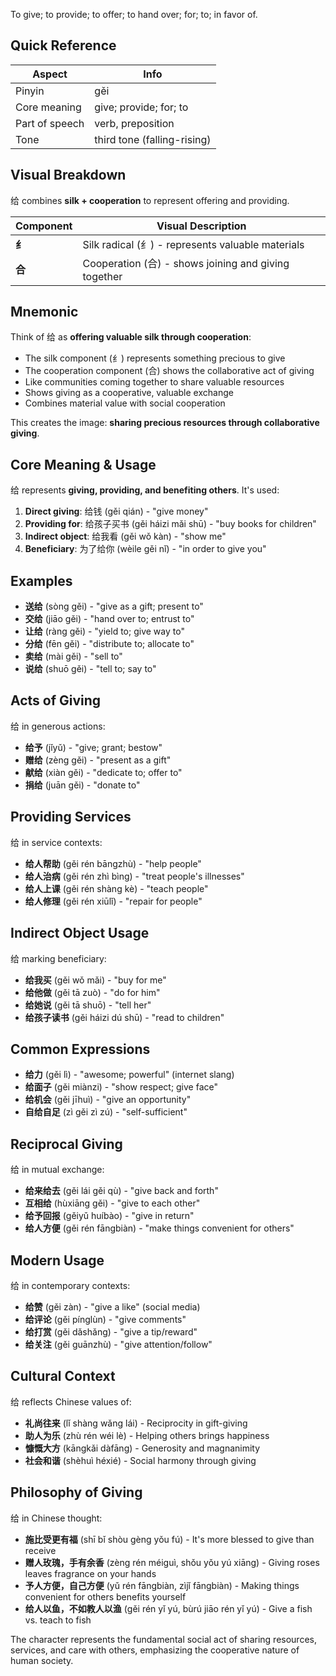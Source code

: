 To give; to provide; to offer; to hand over; for; to; in favor of.

## Quick Reference

| Aspect         | Info                        |
| -------------- | --------------------------- |
| Pinyin         | gěi                         |
| Core meaning   | give; provide; for; to      |
| Part of speech | verb, preposition           |
| Tone           | third tone (falling-rising) |

## Visual Breakdown

给 combines **silk + cooperation** to represent offering and providing.

| Component | Visual Description                                   |
| --------- | ---------------------------------------------------- |
| **纟**    | Silk radical (纟) - represents valuable materials    |
| **合**    | Cooperation (合) - shows joining and giving together |

## Mnemonic

Think of 给 as **offering valuable silk through cooperation**:

- The silk component (纟) represents something precious to give
- The cooperation component (合) shows the collaborative act of giving
- Like communities coming together to share valuable resources
- Shows giving as a cooperative, valuable exchange
- Combines material value with social cooperation

This creates the image: **sharing precious resources through collaborative giving**.

## Core Meaning & Usage

给 represents **giving, providing, and benefiting others**. It's used:

1. **Direct giving**: 给钱 (gěi qián) - "give money"
2. **Providing for**: 给孩子买书 (gěi háizi mǎi shū) - "buy books for children"
3. **Indirect object**: 给我看 (gěi wǒ kàn) - "show me"
4. **Beneficiary**: 为了给你 (wèile gěi nǐ) - "in order to give you"

## Examples

- **送给** (sòng gěi) - "give as a gift; present to"
- **交给** (jiāo gěi) - "hand over to; entrust to"
- **让给** (ràng gěi) - "yield to; give way to"
- **分给** (fēn gěi) - "distribute to; allocate to"
- **卖给** (mài gěi) - "sell to"
- **说给** (shuō gěi) - "tell to; say to"

## Acts of Giving

给 in generous actions:

- **给予** (jǐyǔ) - "give; grant; bestow"
- **赠给** (zèng gěi) - "present as a gift"
- **献给** (xiàn gěi) - "dedicate to; offer to"
- **捐给** (juān gěi) - "donate to"

## Providing Services

给 in service contexts:

- **给人帮助** (gěi rén bāngzhù) - "help people"
- **给人治病** (gěi rén zhì bìng) - "treat people's illnesses"
- **给人上课** (gěi rén shàng kè) - "teach people"
- **给人修理** (gěi rén xiūlǐ) - "repair for people"

## Indirect Object Usage

给 marking beneficiary:

- **给我买** (gěi wǒ mǎi) - "buy for me"
- **给他做** (gěi tā zuò) - "do for him"
- **给她说** (gěi tā shuō) - "tell her"
- **给孩子读书** (gěi háizi dú shū) - "read to children"

## Common Expressions

- **给力** (gěi lì) - "awesome; powerful" (internet slang)
- **给面子** (gěi miànzi) - "show respect; give face"
- **给机会** (gěi jīhuì) - "give an opportunity"
- **自给自足** (zì gěi zì zú) - "self-sufficient"

## Reciprocal Giving

给 in mutual exchange:

- **给来给去** (gěi lái gěi qù) - "give back and forth"
- **互相给** (hùxiāng gěi) - "give to each other"
- **给予回报** (gěiyǔ huíbào) - "give in return"
- **给人方便** (gěi rén fāngbiàn) - "make things convenient for others"

## Modern Usage

给 in contemporary contexts:

- **给赞** (gěi zàn) - "give a like" (social media)
- **给评论** (gěi pínglùn) - "give comments"
- **给打赏** (gěi dǎshǎng) - "give a tip/reward"
- **给关注** (gěi guānzhù) - "give attention/follow"

## Cultural Context

给 reflects Chinese values of:

- **礼尚往来** (lǐ shàng wǎng lái) - Reciprocity in gift-giving
- **助人为乐** (zhù rén wéi lè) - Helping others brings happiness
- **慷慨大方** (kāngkǎi dàfāng) - Generosity and magnanimity
- **社会和谐** (shèhuì héxié) - Social harmony through giving

## Philosophy of Giving

给 in Chinese thought:

- **施比受更有福** (shī bǐ shòu gèng yǒu fú) - It's more blessed to give than receive
- **赠人玫瑰，手有余香** (zèng rén méiguì, shǒu yǒu yú xiāng) - Giving roses leaves fragrance on
  your hands
- **予人方便，自己方便** (yǔ rén fāngbiàn, zìjǐ fāngbiàn) - Making things convenient for others
  benefits yourself
- **给人以鱼，不如教人以渔** (gěi rén yǐ yú, bùrú jiāo rén yǐ yú) - Give a fish vs. teach to fish

The character represents the fundamental social act of sharing resources, services, and care with
others, emphasizing the cooperative nature of human society.

